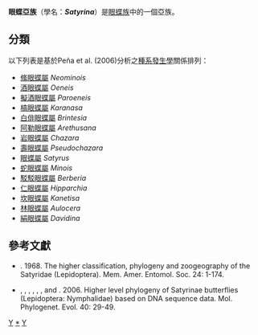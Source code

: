 {{NoteTA
|G1=Butterfly
}}
{{Automatic Taxobox
| taxon = Satyrina
| authority = Boisduval, 1833
| image = Jutta Arctic (Oeneis jutta balderi), Newfoundland.jpg
| image_caption = [[珠酒眼蝶|珠酒眼蝶]]<br />''Oeneis jutta balderi''
| type_genus = [[眼蝶屬|眼蝶屬]]<br />''Satyrus''
| type_genus_authority = Latreille, 1810
| subdivision_ranks = 屬
| subdivision = 有15個屬，詳見正文。
}}

'''眼蝶亞族'''（學名：'''''Satyrina'''''）是[[眼蝶族|眼蝶族]]中的一個亞族。

== 分類 ==
以下列表是基於Peña et al. (2006)分析之[[種系發生|種系發生學]]關係排列：
* [[絛眼蝶屬|絛眼蝶屬]] ''Neominois''
* [[酒眼蝶屬|酒眼蝶屬]] ''Oeneis''
* [[擬酒眼蝶屬|擬酒眼蝶屬]] ''Paroeneis''
* [[槁眼蝶屬|槁眼蝶屬]] ''Karanasa''
* [[白俳眼蝶屬|白俳眼蝶屬]] ''Brintesia''
* [[阿勒眼蝶屬|阿勒眼蝶屬]] ''Arethusana''
* [[岩眼蝶屬|岩眼蝶屬]] ''Chazara''
* [[壽眼蝶屬|壽眼蝶屬]] ''Pseudochazara''
* [[眼蝶屬|眼蝶屬]] ''Satyrus''
* [[蛇眼蝶屬|蛇眼蝶屬]] ''Minois''
* [[駁駁眼蝶屬|駁駁眼蝶屬]] ''Berberia''
* [[仁眼蝶屬|仁眼蝶屬]] ''Hipparchia''
* [[坎眼蝶屬|坎眼蝶屬]] ''Kanetisa''
* [[林眼蝶屬|林眼蝶屬]] ''Aulocera''
* [[絹眼蝶屬|絹眼蝶屬]] ''Davidina''

== 參考文獻 ==
<references/>
* {{aut|Miller LD}}. 1968. The higher classification, phylogeny and zoogeography of the Satyridae (Lepidoptera). Mem. Amer. Entomol. Soc. 24: 1-174.
* {{aut|Pena C}}, {{aut|Wahlberg N}}, {{aut|Weingartner E}}, {{aut|Kodandaramaiah U}}, {{aut|Nylin S}}, {{aut|Freitas AVL}}, and {{aut|Brower AVZ}}. 2006. Higher level phylogeny of Satyrinae butterflies (Lepidoptera: Nymphalidae) based on DNA sequence data. Mol. Phylogenet. Evol. 40: 29-49.

{{Commons category| Satyrina}}

{{眼蝶亞科}}

{{taxonbar}}
[[Category:_1833年描述的分类群|Y]]
[[Category:眼蝶亞族|*]]
[[Category:眼蝶族|Y]]